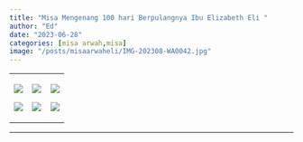 ```yaml
---
title: "Misa Mengenang 100 hari Berpulangnya Ibu Elizabeth Eli "
author: "Ed"
date: "2023-06-28"
categories: [misa arwah,misa]
image: "/posts/misaarwaheli/IMG-202308-WA0042.jpg"
---
```


+--------------------------------------------------+--------------------------------------------------+--------------------------------------------------+
| ![](/posts/misaarwaheli/IMG-20230828-WA0043.jpg) | ![](/posts/misaarwaheli/IMG-20230828-WA0042.jpg) | ![](/posts/misaarwaheli/IMG-20230828-WA0044.jpg) |
|                                                  |                                                  |                                                  |
| ![](/posts/misaarwaheli/IMG-20230828-WA0045.jpg) | ![](/posts/misaarwaheli/IMG-20230828-WA0046.jpg) | ![](/posts/misaarwaheli/IMG-20230828-WA0041.jpg) |
+--------------------------------------------------+--------------------------------------------------+--------------------------------------------------+

------------------------------------------------------------------------
